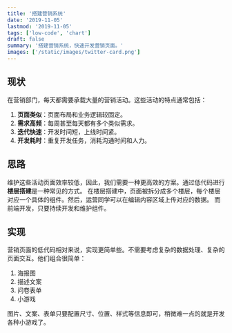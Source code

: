 ```yaml
---
title: '搭建营销系统'
date: '2019-11-05'
lastmod: '2019-11-05'
tags: ['low-code', 'chart']
draft: false
summary: '搭建营销系统，快速开发营销页面。'
images: ['/static/images/twitter-card.png']
---
```


## 现状

在营销部门，每天都需要承载大量的营销活动。这些活动的特点通常包括：

1. **页面类似**：页面布局和业务逻辑较固定。
2. **需求高频**：每周甚至每天都有多个类似需求。
3. **迭代快速**：开发时间短，上线时间紧。
4. **开发耗时**：重复开发任务，消耗沟通时间和人力。

## 思路

维护这些活动页面效率较低，因此，我们需要一种更高效的方案。通过低代码进行**楼层搭建**是一种常见的方式。
在楼层搭建中，页面被拆分成多个楼层，每个楼层对应一个具体的组件。然后，运营同学可以在编辑内容区域上传对应的数据。
而前端开发，只要持续开发和维护组件。

## 实现

营销页面的低代码相对来说，实现更简单些。不需要考虑复杂的数据处理、复杂的页面交互。他们组合很简单：

1. 海报图
2. 描述文案
3. 问卷表单
4. 小游戏

图片、文案、表单只要配置尺寸、位置、样式等信息即可，稍微难一点的就是开发各种小游戏了。
